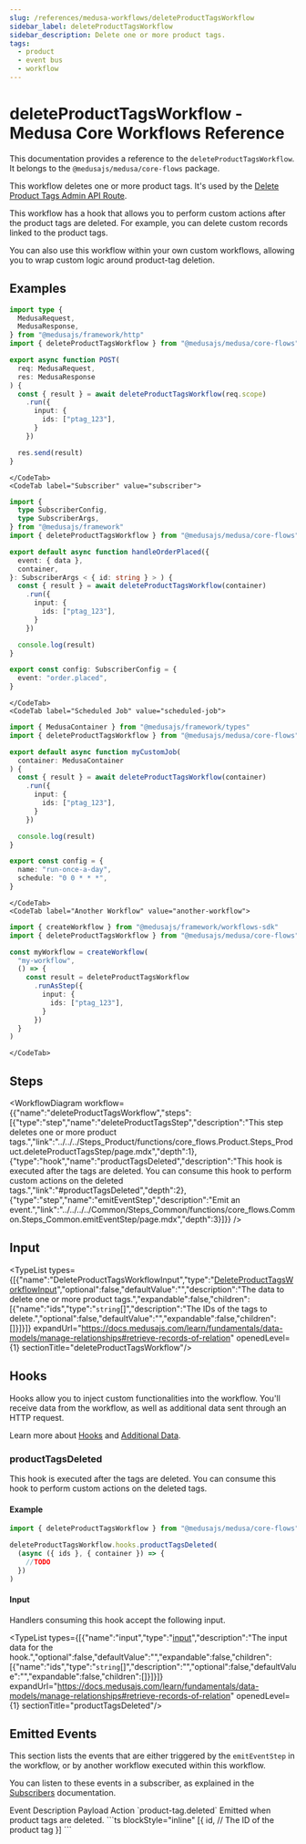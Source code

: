 ```yaml
---
slug: /references/medusa-workflows/deleteProductTagsWorkflow
sidebar_label: deleteProductTagsWorkflow
sidebar_description: Delete one or more product tags.
tags:
  - product
  - event bus
  - workflow
---
```



# deleteProductTagsWorkflow - Medusa Core Workflows Reference

This documentation provides a reference to the `deleteProductTagsWorkflow`. It belongs to the `@medusajs/medusa/core-flows` package.

This workflow deletes one or more product tags. It's used by the 
[Delete Product Tags Admin API Route](https://docs.medusajs.com/api/admin#product-tags\_deleteproducttagsid).

This workflow has a hook that allows you to perform custom actions after the product tags are deleted. For example, 
you can delete custom records linked to the product tags.

You can also use this workflow within your own custom workflows, allowing you to wrap custom logic around product-tag deletion.

<SourceCodeLink link="https://github.com/medusajs/medusa/blob/3e617155977e9bfd2f5318a9ab5eedea24664e0c/packages/core/core-flows/src/product/workflows/delete-product-tags.ts#L46" />

## Examples

<CodeTabs group="workflow-exection">
    <CodeTab label="API Route" value="api-route">
    
```ts title="src/api/workflow/route.ts"
import type {
  MedusaRequest,
  MedusaResponse,
} from "@medusajs/framework/http"
import { deleteProductTagsWorkflow } from "@medusajs/medusa/core-flows"

export async function POST(
  req: MedusaRequest,
  res: MedusaResponse
) {
  const { result } = await deleteProductTagsWorkflow(req.scope)
    .run({
      input: {
        ids: ["ptag_123"],
      }
    })

  res.send(result)
}
```

    </CodeTab>
    <CodeTab label="Subscriber" value="subscriber">
    
```ts title="src/subscribers/order-placed.ts"
import {
  type SubscriberConfig,
  type SubscriberArgs,
} from "@medusajs/framework"
import { deleteProductTagsWorkflow } from "@medusajs/medusa/core-flows"

export default async function handleOrderPlaced({
  event: { data },
  container,
}: SubscriberArgs < { id: string } > ) {
  const { result } = await deleteProductTagsWorkflow(container)
    .run({
      input: {
        ids: ["ptag_123"],
      }
    })

  console.log(result)
}

export const config: SubscriberConfig = {
  event: "order.placed",
}
```

    </CodeTab>
    <CodeTab label="Scheduled Job" value="scheduled-job">
    
```ts title="src/jobs/message-daily.ts"
import { MedusaContainer } from "@medusajs/framework/types"
import { deleteProductTagsWorkflow } from "@medusajs/medusa/core-flows"

export default async function myCustomJob(
  container: MedusaContainer
) {
  const { result } = await deleteProductTagsWorkflow(container)
    .run({
      input: {
        ids: ["ptag_123"],
      }
    })

  console.log(result)
}

export const config = {
  name: "run-once-a-day",
  schedule: "0 0 * * *",
}
```

    </CodeTab>
    <CodeTab label="Another Workflow" value="another-workflow">
    
```ts title="src/workflows/my-workflow.ts"
import { createWorkflow } from "@medusajs/framework/workflows-sdk"
import { deleteProductTagsWorkflow } from "@medusajs/medusa/core-flows"

const myWorkflow = createWorkflow(
  "my-workflow",
  () => {
    const result = deleteProductTagsWorkflow
      .runAsStep({
        input: {
          ids: ["ptag_123"],
        }
      })
  }
)
```

    </CodeTab>
  </CodeTabs>

## Steps

<WorkflowDiagram workflow={{"name":"deleteProductTagsWorkflow","steps":[{"type":"step","name":"deleteProductTagsStep","description":"This step deletes one or more product tags.","link":"../../../Steps_Product/functions/core_flows.Product.Steps_Product.deleteProductTagsStep/page.mdx","depth":1},{"type":"hook","name":"productTagsDeleted","description":"This hook is executed after the tags are deleted. You can consume this hook to perform custom actions on the deleted tags.","link":"#productTagsDeleted","depth":2},{"type":"step","name":"emitEventStep","description":"Emit an event.","link":"../../../../Common/Steps_Common/functions/core_flows.Common.Steps_Common.emitEventStep/page.mdx","depth":3}]}} />

## Input

<TypeList types={[{"name":"DeleteProductTagsWorkflowInput","type":"[DeleteProductTagsWorkflowInput](../../../../types/core_flows.DeleteProductTagsWorkflowInput/page.mdx)","optional":false,"defaultValue":"","description":"The data to delete one or more product tags.","expandable":false,"children":[{"name":"ids","type":"`string`[]","description":"The IDs of the tags to delete.","optional":false,"defaultValue":"","expandable":false,"children":[]}]}]} expandUrl="https://docs.medusajs.com/learn/fundamentals/data-models/manage-relationships#retrieve-records-of-relation" openedLevel={1} sectionTitle="deleteProductTagsWorkflow"/>

## Hooks

Hooks allow you to inject custom functionalities into the workflow. You'll receive data from the workflow, as well as additional data sent through an HTTP request.

Learn more about [Hooks](https://docs.medusajs.com/learn/fundamentals/workflows/workflow-hooks) and [Additional Data](https://docs.medusajs.com/learn/fundamentals/api-routes/additional-data).

### productTagsDeleted

This hook is executed after the tags are deleted. You can consume this hook to perform custom actions on the deleted tags.

#### Example

```ts
import { deleteProductTagsWorkflow } from "@medusajs/medusa/core-flows"

deleteProductTagsWorkflow.hooks.productTagsDeleted(
  (async ({ ids }, { container }) => {
    //TODO
  })
)
```

#### Input

Handlers consuming this hook accept the following input.

<TypeList types={[{"name":"input","type":"[input](../../../core_flows.Product.Workflows_Product/page.mdx#__type-18)","description":"The input data for the hook.","optional":false,"defaultValue":"","expandable":false,"children":[{"name":"ids","type":"`string`[]","description":"","optional":false,"defaultValue":"","expandable":false,"children":[]}]}]} expandUrl="https://docs.medusajs.com/learn/fundamentals/data-models/manage-relationships#retrieve-records-of-relation" openedLevel={1} sectionTitle="productTagsDeleted"/>

## Emitted Events

This section lists the events that are either triggered by the `emitEventStep` in the workflow, or by another workflow executed within this workflow.

You can listen to these events in a subscriber, as explained in the [Subscribers](https://docs.medusajs.com/learn/fundamentals/events-and-subscribers) documentation.

<Table>
  <Table.Header>
    <Table.Row>
      <Table.HeaderCell>
Event
</Table.HeaderCell>
      <Table.HeaderCell>
Description
</Table.HeaderCell>
      <Table.HeaderCell>
Payload
</Table.HeaderCell>
      <Table.HeaderCell>
Action
</Table.HeaderCell>
    </Table.Row>
  </Table.Header>
  <Table.Body>
    <Table.Row>
      <Table.Cell>
`product-tag.deleted`
</Table.Cell>
      <Table.Cell>
Emitted when product tags are deleted.
</Table.Cell>
      <Table.Cell>
```ts blockStyle="inline"
[{
  id, // The ID of the product tag
}]
```
</Table.Cell>
      <Table.Cell>
<CopyGeneratedSnippetButton tooltipText="Copy subscriber for event" type="subscriber" options={{
        event: "product-tag.deleted",
        payload: `\`\`\`ts
[{
  id, // The ID of the product tag
}]
\`\`\``
        }}/>
</Table.Cell>
    </Table.Row>
  </Table.Body>
</Table>
